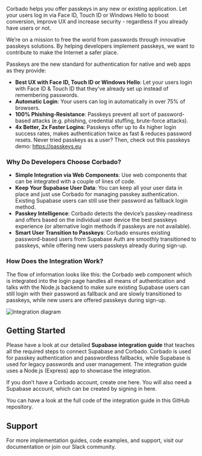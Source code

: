 Corbado helps you offer passkeys in any new or existing application. Let your users log in via Face ID, Touch ID or Windows Hello to boost conversion, improve UX and increase security - regardless if you already have users or not.

We’re on a mission to free the world from passwords through innovative passkeys solutions. By helping developers implement passkeys, we want to contribute to make the Internet a safer place.​

Passkeys are the new standard for authentication for native and web apps as they provide:

- **Best UX with Face ID, Touch ID or Windows Hello**: Let your users login with Face ID & Touch ID that they've already set up instead of remembering passwords.
- **Automatic Login**: Your users can log in automatically in over 75% of browsers.
- **100% Phishing-Resistance**: Passkeys prevent all sort of password-based attacks (e.g. phishing, credential stuffing, brute-force attacks).
- **4x Better, 2x Faster Logins**: Passkeys offer up to 4x higher login success rates, makes authentication twice as fast & reduces password resets.
  Never tried passkeys as a user? Then, check out this passkeys demo: https://passkeys.eu

### Why Do Developers Choose Corbado?

- **Simple Integration via Web Components**: Use web components that can be integrated with a couple of lines of code.
- **Keep Your Supabase User Data**: You can keep all your user data in place and just use Corbado for managing passkey authentication. Existing Supabase users can still use their password as fallback login method.
- **Passkey Intelligence**: Corbado detects the device’s passkey-readiness and offers based on the individual user device the best passkeys experience (or alternative login methods if passkeys are not available).
- **Smart User Transition to Passkeys**: Corbado ensures existing password-based users from Supabase Auth are smoothly transitioned to passkeys, while offering new users passkeys already during sign-up.

### How Does the Integration Work?

The flow of information looks like this: the Corbado web component which is integrated into the login page handles all means of authentication and talks with the Node.js backend to make sure existing Supabase users can still login with their password as fallback and are slowly transitioned to passkeys, while new users are offered passkeys during sign-up.

![Integration diagram](https://obuldanrptloktxcffvn.supabase.co/storage/v1/object/public/images/integrations/corbado/corbado_info.png)

## Getting Started

Please have a look at our detailed **Supabase integration guide** that teaches all the required steps to connect Supabase and Corbado. Corbado is used for passkey authentication and passwordless fallbacks, while Supabase is used for legacy passwords and user management. The integration guide uses a Node.js (Express) app to showcase the integration.

If you don’t have a Corbado account, create one here. You will also need a Supabase account, which can be created by signing in here.

You can have a look at the full code of the integration guide in this GitHub repository.

## Support

For more implementation guides, code examples, and support, visit our documentation or join our Slack community.
